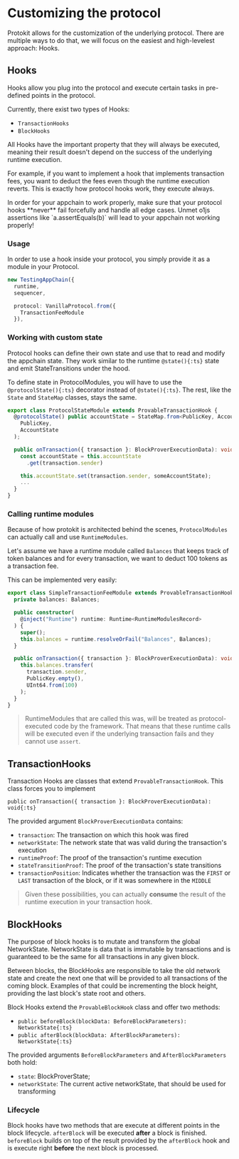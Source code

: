 
# Customizing the protocol

Protokit allows for the customization of the underlying protocol.
There are multiple ways to do that, we will focus on the easiest and high-levelest approach: Hooks.

## Hooks

Hooks allow you plug into the protocol and execute certain tasks in pre-defined points in the protocol.

Currently, there exist two types of Hooks:
- `TransactionHooks`
- `BlockHooks`

All Hooks have the important property that they will always be executed, meaning their result doesn't depend on the success of the underlying runtime execution.

For example, if you want to implement a hook that implements transaction fees, you want to deduct the fees even though the runtime execution reverts.
This is exactly how protocol hooks work, they execute always.

<Callout type="warning" emoji="⚠️">
In order for your appchain to work properly, make sure that your protocol hooks **never** fail forcefully and handle all edge cases.
Unmet o1js assertions like `a.assertEquals(b)` will lead to your appchain not working properly!
</Callout>

### Usage

In order to use a hook inside your protocol, you simply provide it as a module in your Protocol.

```ts {5-7} showLineNumbers copy
new TestingAppChain({
  runtime,
  sequencer,

  protocol: VanillaProtocol.from({
    TransactionFeeModule
  }),
```


### Working with custom state

Protocol hooks can define their own state and use that to read and modify the appchain state.
They work similar to the runtime `@state(){:ts}` state and emit StateTransitions under the hood.

To define state in ProtocolModules, you will have to use the `@protocolState(){:ts}` decorator instead of `@state(){:ts}`.
The rest, like the `State` and `StateMap` classes, stays the same.

```ts {2-5,8-9,11} showLineNumbers filename="ProtocolStateModule" copy
export class ProtocolStateModule extends ProvableTransactionHook {
  @protocolState() public accountState = StateMap.from<PublicKey, AccountState>(
    PublicKey,
    AccountState
  );

  public onTransaction({ transaction }: BlockProverExecutionData): void {
    const accountState = this.accountState
      .get(transaction.sender)

    this.accountState.set(transaction.sender, someAccountState);
    ...
  }
}
```

### Calling runtime modules

Because of how protokit is architected behind the scenes, `ProtocolModules` can actually call and use `RuntimeModules`.

Let's assume we have a runtime module called `Balances` that keeps track of token balances and for every transaction, we want to deduct 100 tokens as a transaction fee.

This can be implemented very easily:

```ts {5,8,12-15} showLineNumbers filename="TransactionFeeModule" copy
export class SimpleTransactionFeeModule extends ProvableTransactionHook {
  private balances: Balances;

  public constructor(
    @inject("Runtime") runtime: Runtime<RuntimeModulesRecord>
  ) {
    super();
    this.balances = runtime.resolveOrFail("Balances", Balances);
  }

  public onTransaction({ transaction }: BlockProverExecutionData): void {
    this.balances.transfer(
      transaction.sender,
      PublicKey.empty(),
      UInt64.from(100)
    );
  }
}
```

> RuntimeModules that are called this was, will be treated as protocol-executed code by the framework.
That means that these runtime calls will be executed even if the underlying transaction fails and they cannot use `assert`.


## TransactionHooks

Transaction Hooks are classes that extend `ProvableTransactionHook`.
This class forces you to implement

`public onTransaction({ transaction }: BlockProverExecutionData): void{:ts}`

The provided argument `BlockProverExecutionData` contains:

- `transaction`: The transaction on which this hook was fired
- `networkState`: The network state that was valid during the transaction's execution
- `runtimeProof`: The proof of the transaction's runtime execution
- `stateTransitionProof`: The proof of the transaction's state transitions
- `transactionPosition`: Indicates whether the transaction was the `FIRST` or `LAST` transaction of the block, or if it was somewhere in the `MIDDLE`

> Given these possibilities, you can actually **consume** the result of the runtime execution in your transaction hook.

## BlockHooks

The purpose of block hooks is to mutate and transform the global NetworkState.
NetworkState is data that is immutable by transactions and is guaranteed to be the same for all transactions in any given block.

Between blocks, the BlockHooks are responsible to take the old network state and create the next one that will be provided to all transactions of the coming block.
Examples of that could be incrementing the block height, providing the last block's state root and others.

Block Hooks extend the `ProvableBlockHook` class and offer two methods:

- `public beforeBlock(blockData: BeforeBlockParameters): NetworkState{:ts}`
- `public afterBlock(blockData: AfterBlockParameters): NetworkState{:ts}`

The provided arguments `BeforeBlockParameters` and `AfterBlockParameters` both hold:

- `state`: BlockProverState;
- `networkState`: The current active networkState, that should be used for transforming

### Lifecycle

Block hooks have two methods that are execute at different points in the block lifecycle.
`afterBlock` will be executed **after** a block is finished.
`beforeBlock` builds on top of the result provided by the `afterBlock` hook and is execute right **before** the next block is processed.

